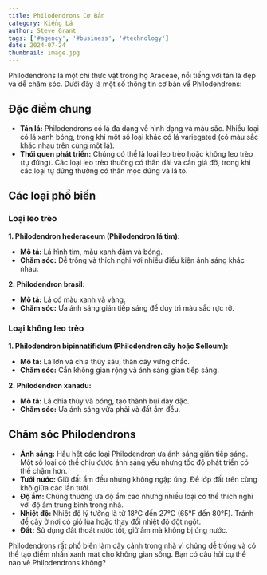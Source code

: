 ```yaml
---
title: Philodendrons Cơ Bản
category: Kiểng Lá
author: Steve Grant
tags: ['#agency', '#business', '#technology']
date: 2024-07-24
thumbnail: image.jpg
---
```


Philodendrons là một chi thực vật trong họ Araceae, nổi tiếng với tán lá đẹp và dễ chăm sóc. Dưới đây là một số thông tin cơ bản về Philodendrons:

## Đặc điểm chung

- **Tán lá:** Philodendrons có lá đa dạng về hình dạng và màu sắc. Nhiều loại có lá xanh bóng, trong khi một số loại khác có lá variegated (có màu sắc khác nhau trên cùng một lá).
- **Thói quen phát triển:** Chúng có thể là loại leo trèo hoặc không leo trèo (tự đứng). Các loại leo trèo thường có thân dài và cần giá đỡ, trong khi các loại tự đứng thường có thân mọc đứng và lá to.

## Các loại phổ biến

### Loại leo trèo

**1. Philodendron hederaceum (Philodendron lá tim):**

- **Mô tả:** Lá hình tim, màu xanh đậm và bóng.
- **Chăm sóc:** Dễ trồng và thích nghi với nhiều điều kiện ánh sáng khác nhau.

**2. Philodendron brasil:**

- **Mô tả:** Lá có màu xanh và vàng.
- **Chăm sóc:** Ưa ánh sáng gián tiếp sáng để duy trì màu sắc rực rỡ.

### Loại không leo trèo

**1. Philodendron bipinnatifidum (Philodendron cây hoặc Selloum):**

- **Mô tả:** Lá lớn và chia thùy sâu, thân cây vững chắc.
- **Chăm sóc:** Cần không gian rộng và ánh sáng gián tiếp sáng.

**2. Philodendron xanadu:**

- **Mô tả:** Lá chia thùy và bóng, tạo thành bụi dày đặc.
- **Chăm sóc:** Ưa ánh sáng vừa phải và đất ẩm đều.

## Chăm sóc Philodendrons

- **Ánh sáng:** Hầu hết các loại Philodendron ưa ánh sáng gián tiếp sáng. Một số loại có thể chịu được ánh sáng yếu nhưng tốc độ phát triển có thể chậm hơn.
- **Tưới nước:** Giữ đất ẩm đều nhưng không ngập úng. Để lớp đất trên cùng khô giữa các lần tưới.
- **Độ ẩm:** Chúng thường ưa độ ẩm cao nhưng nhiều loại có thể thích nghi với độ ẩm trung bình trong nhà.
- **Nhiệt độ:** Nhiệt độ lý tưởng là từ 18°C đến 27°C (65°F đến 80°F). Tránh để cây ở nơi có gió lùa hoặc thay đổi nhiệt độ đột ngột.
- **Đất:** Sử dụng đất thoát nước tốt, giữ ẩm mà không bị úng nước.

Philodendrons rất phổ biến làm cây cảnh trong nhà vì chúng dễ trồng và có thể tạo điểm nhấn xanh mát cho không gian sống. Bạn có câu hỏi cụ thể nào về Philodendrons không?